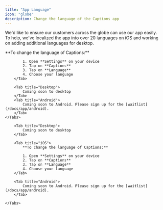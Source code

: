 ```yaml
---
title: "App Language"
icon: "globe"
description: Change the language of the Captions app
---
```


We'd like to ensure our customers across the globe can use our app easily. To help, we've localized the app into over 20 languages on iOS and working on adding additional languages for desktop.

<div id="ios-tab">
    <Tabs>
        <Tab title="iOS">
            **To change the language of Captions:**

            1. Open **Settings** on your device
            2. Tap on **Captions**
            3. Tap on **Language**
            4. Choose your language
        </Tab>

        <Tab title="Desktop">
            Coming soon to desktop
        </Tab>
        <Tab title="Android">
            Coming soon to Android. Please sign up for the [waitlist](/docs/app/android).
        </Tab>
    </Tabs>
</div>

<div id="desktop-tab">
    <Tabs>
        
        <Tab title="Desktop">
            Coming soon to desktop
        </Tab>

        <Tab title="iOS">
            **To change the language of Captions:**

            1. Open **Settings** on your device
            2. Tap on **Captions**
            3. Tap on **Language**
            4. Choose your language
        </Tab>

        <Tab title="Android">
            Coming soon to Android. Please sign up for the [waitlist](/docs/app/android).
        </Tab>

    </Tabs>
</div>
